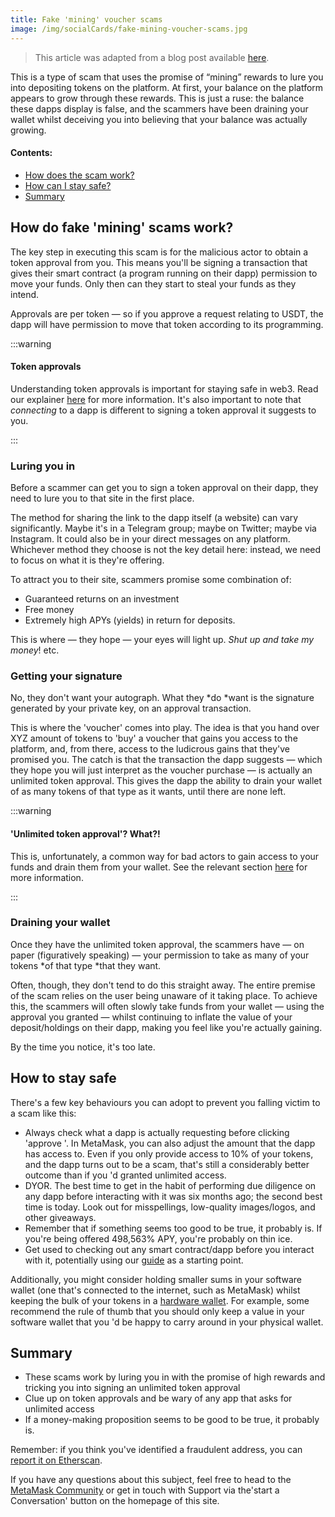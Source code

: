 ```yaml
---
title: Fake 'mining' voucher scams
image: /img/socialCards/fake-mining-voucher-scams.jpg
---
```



<CustomLayout />

> This article was adapted from a blog post available [here](https://consensys.net/blog/metamask/fake-mining-scams-a-familiar-foe-in-a-new-disguise/).

This is a type of scam that uses the promise of “mining” rewards to lure you into depositing tokens on the platform. At first, your balance on the platform appears to grow through these rewards. This is just a ruse: the balance these dapps display is false, and the scammers have been draining your wallet whilst deceiving you into believing that your balance was actually growing.

#### Contents:

- [How does the scam work?](#how-do-fake-mining-scams-work)
- [How can I stay safe?](#how-to-stay-safe)
- [Summary](#summary)

##

## How do fake 'mining' scams work?

The key step in executing this scam is for the malicious actor to obtain a token approval from you. This means you'll be signing a transaction that gives their smart contract (a program running on their dapp) permission to move your funds. Only then can they start to steal your funds as they intend.

Approvals are per token — so if you approve a request relating to USDT, the dapp will have permission to move that token according to its programming.

:::warning

#### Token approvals

Understanding token approvals is important for staying safe in web3. Read our explainer [here](/transactions-and-gas/transactions/what-is-a-token-approval) for more information. It's also important to note that _connecting_ to a dapp is different to signing a token approval it suggests to you.

:::

### Luring you in

Before a scammer can get you to sign a token approval on their dapp, they need to lure you to that site in the first place.

The method for sharing the link to the dapp itself (a website) can vary significantly. Maybe it's in a Telegram group; maybe on Twitter; maybe via Instagram. It could also be in your direct messages on any platform. Whichever method they choose is not the key detail here: instead, we need to focus on what it is they're offering.

To attract you to their site, scammers promise some combination of:

- Guaranteed returns on an investment
- Free money
- Extremely high APYs (yields) in return for deposits.

This is where — they hope — your eyes will light up. _Shut up and take my money_! etc.

### Getting your signature

No, they don't want your autograph. What they *do *want is the signature generated by your private key, on an approval transaction.

This is where the 'voucher' comes into play. The idea is that you hand over XYZ amount of tokens to 'buy' a voucher that gains you access to the platform, and, from there, access to the ludicrous gains that they've promised you. The catch is that the transaction the dapp suggests — which they hope you will just interpret as the voucher purchase — is actually an unlimited token approval. This gives the dapp the ability to drain your wallet of as many tokens of that type as it wants, until there are none left.

:::warning

#### 'Unlimited token approval'? What?!

This is, unfortunately, a common way for bad actors to gain access to your funds and drain them from your wallet. See the relevant section [here](/transactions-and-gas/transactions/what-is-a-token-approval) for more information.

:::

### Draining your wallet

Once they have the unlimited token approval, the scammers have — on paper (figuratively speaking) — your permission to take as many of your tokens *of that type *that they want.

Often, though, they don't tend to do this straight away. The entire premise of the scam relies on the user being unaware of it taking place. To achieve this, the scammers will often slowly take funds from your wallet — using the approval you granted — whilst continuing to inflate the value of your deposit/holdings on their dapp, making you feel like you're actually gaining.

By the time you notice, it's too late.

##

## How to stay safe

There's a few key behaviours you can adopt to prevent you falling victim to a scam like this:

- Always check what a dapp is actually requesting before clicking 'approve '. In MetaMask, you can also adjust the amount that the dapp has access to. Even if you only provide access to 10% of your tokens, and the dapp turns out to be a scam, that's still a considerably better outcome than if you 'd granted unlimited access.
- DYOR. The best time to get in the habit of performing due diligence on any dapp before interacting with it was six months ago; the second best time is today. Look out for misspellings, low-quality images/logos, and other giveaways.
- Remember that if something seems too good to be true, it probably is. If you're being offered 498,563% APY, you're probably on thin ice.
- Get used to checking out any smart contract/dapp before you interact with it, potentially using our [guide](/privacy-and-security/how-to-tell-if-a-smart-contract-is-safe-to-interact-with) as a starting point.

Additionally, you might consider holding smaller sums in your software wallet (one that's connected to the internet, such as MetaMask) whilst keeping the bulk of your tokens in a [hardware wallet](/privacy-and-security/hardware-wallet-hub). For example, some recommend the rule of thumb that you should only keep a value in your software wallet that you 'd be happy to carry around in your physical wallet.

## Summary

- These scams work by luring you in with the promise of high rewards and tricking you into signing an unlimited token approval
- Clue up on token approvals and be wary of any app that asks for unlimited access
- If a money-making proposition seems to be good to be true, it probably is.

Remember: if you think you've identified a fraudulent address, you can [report it on Etherscan](/privacy-and-security/how-to-report-an-address-on-etherscan).

If you have any questions about this subject, feel free to head to the [MetaMask Community](https://community.metamask.io/) or get in touch with Support via the'start a Conversation' button on the homepage of this site.
